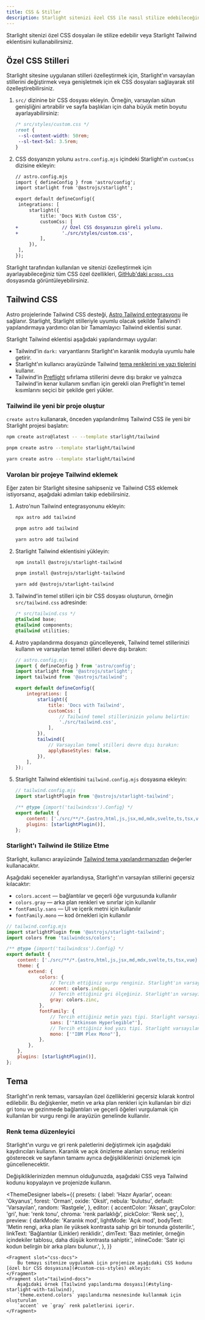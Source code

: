 ```yaml
---
title: CSS & Stiller
description: Starlight sitenizi özel CSS ile nasıl stilize edebileceğinizi veya Tailwind CSS ile nasıl entegre edebileceğinizi öğrenin.
---
```


Starlight sitenizi özel CSS dosyaları ile stilize edebilir veya Starlight Tailwind eklentisini kullanabilirsiniz.

## Özel CSS Stilleri

Starlight sitesine uygulanan stilleri özelleştirmek için, Starlight'ın varsayılan stillerini değiştirmek veya genişletmek için ek CSS dosyaları sağlayarak stil özelleştirebilirsiniz.

1. `src/` dizinine bir CSS dosyası ekleyin. 
	Örneğin, varsayılan sütun genişliğini artırabilir ve sayfa başlıkları için daha büyük metin boyutu ayarlayabilirsiniz:

   ```css
   /* src/styles/custom.css */
   :root {
   	--sl-content-width: 50rem;
   	--sl-text-5xl: 3.5rem;
   }
   ```

2. CSS dosyanızın yolunu `astro.config.mjs` içindeki Starlight'ın `customCss` dizisine ekleyin:

   ```diff lang="js"
   // astro.config.mjs
   import { defineConfig } from 'astro/config';
   import starlight from '@astrojs/starlight';

   export default defineConfig({
   	integrations: [
   		starlight({
   			title: 'Docs With Custom CSS',
   			customCss: [
   +				// Özel CSS dosyanızın göreli yolunu.
   +				'./src/styles/custom.css',
   			],
   		}),
   	],
   });
   ```

Starlight tarafından kullanılan ve sitenizi özelleştirmek için ayarlayabileceğiniz tüm CSS özel özellikleri, [GitHub'daki `props.css`](https://github.com/withastro/starlight/blob/main/packages/starlight/style/props.css) dosyasında görüntüleyebilirsiniz.

## Tailwind CSS

Astro projelerinde Tailwind CSS desteği, [Astro Tailwind entegrasyonu](https://docs.astro.build/en/guides/integrations-guide/tailwind/) ile sağlanır. Starlight, Starlight stilleriyle uyumlu olacak şekilde Tailwind'i yapılandırmaya yardımcı olan bir Tamamlayıcı Tailwind eklentisi sunar.

Starlight Tailwind eklentisi aşağıdaki yapılandırmayı uygular:

- Tailwind'in `dark:` varyantlarını Starlight'ın karanlık moduyla uyumlu hale getirir.
- Starlight'ın kullanıcı arayüzünde Tailwind [tema renklerini ve yazı tiplerini](#starlightı-tailwind-ile-stilize-etme) kullanır.
- Tailwind'in [Preflight](https://tailwindcss.com/docs/preflight) sıfırlama stillerini devre dışı bırakır ve yalnızca Tailwind'in kenar kullanım sınıfları için gerekli olan Preflight'in temel kısımlarını seçici bir şekilde geri yükler.

### Tailwind ile yeni bir proje oluştur


`create astro` kullanarak, önceden yapılandırılmış Tailwind CSS ile yeni bir Starlight projesi başlatın:

<Tabs>
<TabItem label="npm">

```sh
npm create astro@latest -- --template starlight/tailwind
```

</TabItem>
<TabItem label="pnpm">

```sh
pnpm create astro --template starlight/tailwind
```

</TabItem>
<TabItem label="Yarn">

```sh
yarn create astro --template starlight/tailwind
```

</TabItem>
</Tabs>

### Varolan bir projeye Tailwind eklemek

Eğer zaten bir Starlight sitesine sahipseniz ve Tailwind CSS eklemek istiyorsanız, aşağıdaki adımları takip edebilirsiniz.

1. Astro'nun Tailwind entegrasyonunu ekleyin:

    <Tabs>

    <TabItem label="npm">

    ```sh
    npx astro add tailwind
    ```

    </TabItem>

    <TabItem label="pnpm">

    ```sh
    pnpm astro add tailwind
    ```

    </TabItem>

    <TabItem label="Yarn">

    ```sh
    yarn astro add tailwind
    ```

    </TabItem>

    </Tabs>

2.  Starlight Tailwind eklentisini yükleyin:

    <Tabs>

    <TabItem label="npm">

    ```sh
    npm install @astrojs/starlight-tailwind
    ```

    </TabItem>

    <TabItem label="pnpm">

    ```sh
    pnpm install @astrojs/starlight-tailwind
    ```

    </TabItem>

    <TabItem label="Yarn">

    ```sh
    yarn add @astrojs/starlight-tailwind
    ```

    </TabItem>

    </Tabs>

3.  Tailwind'in temel stilleri için bir CSS dosyası oluşturun, örneğin `src/tailwind.css` adresinde:

    ```css
    /* src/tailwind.css */
    @tailwind base;
    @tailwind components;
    @tailwind utilities;
    ```

4.  Astro yapılandırma dosyanızı güncelleyerek, Tailwind temel stillerinizi kullanın ve varsayılan temel stilleri devre dışı bırakın:

    ```js {11-12,16-17}
    // astro.config.mjs
    import { defineConfig } from 'astro/config';
    import starlight from '@astrojs/starlight';
    import tailwind from '@astrojs/tailwind';

    export default defineConfig({
    	integrations: [
    		starlight({
    			title: 'Docs with Tailwind',
    			customCss: [
    				// Tailwind temel stillerinizin yolunu belirtin:
    				'./src/tailwind.css',
    			],
    		}),
    		tailwind({
    			// Varsayılan temel stilleri devre dışı bırakın:
    			applyBaseStyles: false,
    		}),
    	],
    });
    ```

5.  Starlight Tailwind eklentisini `tailwind.config.mjs` dosyasına ekleyin:

    ```js ins={2,7}
    // tailwind.config.mjs
    import starlightPlugin from '@astrojs/starlight-tailwind';

    /** @type {import('tailwindcss').Config} */
    export default {
    	content: ['./src/**/*.{astro,html,js,jsx,md,mdx,svelte,ts,tsx,vue}'],
    	plugins: [starlightPlugin()],
    };
    ```

### Starlight'ı Tailwind ile Stilize Etme

Starlight, kullanıcı arayüzünde [Tailwind tema yapılandırmanızdan](https://tailwindcss.com/docs/theme) değerler kullanacaktır.

Aşağıdaki seçenekler ayarlandıysa, Starlight'ın varsayılan stillerini geçersiz kılacaktır:

- `colors.accent` — bağlantılar ve geçerli öğe vurgusunda kullanılır
- `colors.gray` — arka plan renkleri ve sınırlar için kullanılır
- `fontFamily.sans` — UI ve içerik metni için kullanılır
- `fontFamily.mono` — kod örnekleri için kullanılır

```js {12,14,18,20}
// tailwind.config.mjs
import starlightPlugin from '@astrojs/starlight-tailwind';
import colors from 'tailwindcss/colors';

/** @type {import('tailwindcss').Config} */
export default {
	content: ['./src/**/*.{astro,html,js,jsx,md,mdx,svelte,ts,tsx,vue}'],
	theme: {
		extend: {
			colors: {
				// Tercih ettiğiniz vurgu renginiz. Starlight'ın varsayılanlarına en yakın olanı Indigo'dur.
				accent: colors.indigo,
				// Tercih ettiğiniz gri ölçeğiniz. Starlight'ın varsayılanlarına en yakın olanı Zinc'dir.
				gray: colors.zinc,
			},
			fontFamily: {
				// Tercih ettiğiniz metin yazı tipi. Starlight varsayılan olarak bir sistem yazı tipi yığını kullanır.
				sans: ['"Atkinson Hyperlegible"'],
				// Tercih ettiğiniz kod yazı tipi. Starlight varsayılan olarak sistem monospace yazı tipleri kullanır.
				mono: ['"IBM Plex Mono"'],
			},
		},
	},
	plugins: [starlightPlugin()],
};
```

## Tema

Starlight'ın renk teması, varsayılan özel özelliklerini geçersiz kılarak kontrol edilebilir.
Bu değişkenler, metin ve arka plan renkleri için kullanılan bir dizi gri tonu ve gezinmede bağlantıları ve geçerli öğeleri vurgulamak için kullanılan bir vurgu rengi ile arayüzün genelinde kullanılır.

### Renk tema düzenleyici

Starlight'ın vurgu ve gri renk paletlerini değiştirmek için aşağıdaki kaydırıcıları kullanın.
Karanlık ve açık önizleme alanları sonuç renklerini gösterecek ve sayfanın tamamı ayrıca değişikliklerinizi önizlemek için güncellenecektir.

Değişikliklerinizden memnun olduğunuzda, aşağıdaki CSS veya Tailwind kodunu kopyalayın ve projenizde kullanın.


<ThemeDesigner
	labels={{
		presets: {
			label: 'Hazır Ayarlar',
			ocean: 'Okyanus',
			forest: 'Orman',
			oxide: 'Oksit',
			nebula: 'bulutsu',
			default: 'Varsayılan',
			random: 'Rastgele',
		},
		editor: {
			accentColor: 'Aksan',
			grayColor: 'gri',
			hue: 'renk tonu',
			chroma: 'renk parlaklığı',
			pickColor: 'Renk seç',
		},
		preview: {
			darkMode: 'Karanlık mod',
			lightMode: 'Açık mod',
			bodyText:
				'Metin rengi, arka plan ile yüksek kontrasta sahip gri bir tonunda gösterilir.',
			linkText: 'Bağlantılar (Linkler) renklidir.',
			dimText: 'Bazı metinler, örneğin içindekiler tablosu, daha düşük kontrasta sahiptir.',
			inlineCode: 'Satır içi kodun belirgin bir arka planı bulunur.',
		},
	}}
>
	<Fragment slot="css-docs">
		Bu temayı sitenize uygulamak için projenize aşağıdaki CSS kodunu [özel bir CSS dosyasına](#custom-css-styles) ekleyin:
	</Fragment>
	<Fragment slot="tailwind-docs">
		Aşağıdaki örnek [Tailwind yapılandırma dosyası](#styling-starlight-with-tailwind),
		`theme.extend.colors` yapılandırma nesnesinde kullanmak için oluşturulan 
		`accent` ve `gray` renk paletlerini içerir.
	</Fragment>
</ThemeDesigner>
